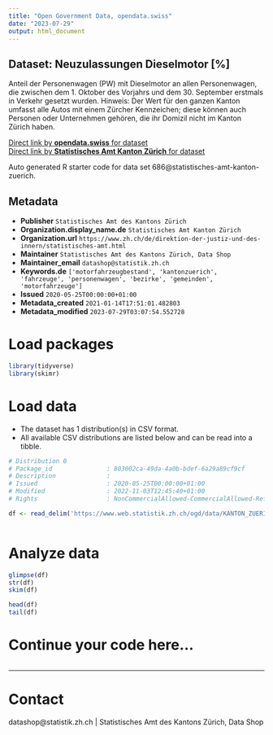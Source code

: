 ```yaml
---
title: "Open Government Data, opendata.swiss"
date: "2023-07-29"
output: html_document
---
```


## Dataset: Neuzulassungen  Dieselmotor [%]

Anteil der Personenwagen (PW) mit Dieselmotor an allen Personenwagen, die zwischen dem 1. Oktober des Vorjahrs und dem 30. September erstmals in Verkehr gesetzt wurden. Hinweis: Der Wert für den ganzen Kanton umfasst alle Autos mit einem Zürcher Kennzeichen; diese können auch Personen oder Unternehmen gehören, die ihr Domizil nicht im Kanton Zürich haben.

[Direct link by **opendata.swiss** for dataset](https://opendata.swiss/de/dataset/neuzulassungen-dieselmotor)<br>
[Direct link by **Statistisches Amt Kanton Zürich** for dataset](https://www.zh.ch/de/politik-staat/gemeinden/gemeindeportraet.html)

Auto generated R starter code for data set 686@statistisches-amt-kanton-zuerich.

## Metadata

- **Publisher** `Statistisches Amt des Kantons Zürich`
- **Organization.display_name.de** `Statistisches Amt Kanton Zürich`
- **Organization.url** `https://www.zh.ch/de/direktion-der-justiz-und-des-innern/statistisches-amt.html`
- **Maintainer** `Statistisches Amt des Kantons Zürich, Data Shop`
- **Maintainer_email** `datashop@statistik.zh.ch`
- **Keywords.de** `['motorfahrzeugbestand', 'kantonzuerich', 'fahrzeuge', 'personenwagen', 'bezirke', 'gemeinden', 'motorfahrzeuge']`
- **Issued** `2020-05-25T00:00:00+01:00`
- **Metadata_created** `2021-01-14T17:51:01.482803`
- **Metadata_modified** `2023-07-29T03:07:54.552728`


# Load packages

```r

library(tidyverse)
library(skimr)

```

# Load data

-   The dataset has 1 distribution(s) in CSV format.
-   All available CSV distributions are listed below and can be read into a tibble.

```r

# Distribution 0
# Package_id               : 803002ca-49da-4a0b-bdef-6a29a89cf9cf
# Description              : 
# Issued                   : 2020-05-25T00:00:00+01:00
# Modified                 : 2022-11-03T12:45:40+01:00
# Rights                   : NonCommercialAllowed-CommercialAllowed-ReferenceRequired

df <- read_delim('https://www.web.statistik.zh.ch/ogd/data/KANTON_ZUERICH_610.csv')



```

# Analyze data

```r

glimpse(df)
str(df)
skim(df)

head(df)
tail(df)

```

# Continue your code here...

```r

```

------------------------------------------------------------------------

# Contact

datashop@statistik.zh.ch | Statistisches Amt des Kantons Zürich, Data Shop
